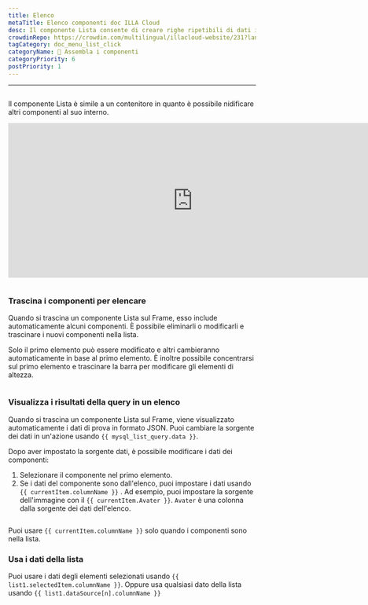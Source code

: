 ```yaml
---
title: Elenco
metaTitle: Elenco componenti doc ILLA Cloud
desc: Il componente Lista consente di creare righe ripetibili di dati il cui aspetto e la cui sensazione sono definiti da te.
crowdinRepo: https://crowdin.com/multilingual/illacloud-website/231?languages=it&filter=basic&value=0
tagCategory: doc_menu_list_click
categoryName: 🧬 Assembla i componenti
categoryPriority: 6
postPriority: 1
---
```


* * *

## <h2 hidden>Elenco</h2>

Il componente Lista è simile a un contenitore in quanto è possibile nidificare altri componenti al suo interno.

<iframe width="750" height="315" src="https://www.youtube.com/embed/5rtzkJxEe5o" title="How to use List Component in ILLA Cloud? ILLA Tutorial." frameborder="0" allow="accelerometro; autoplay; clipboard-write; encrypted-media; giroscopio; picture-in-picture; web-share" allowfullscreen></iframe>

<img
  src='https://cdn.illacloud.com/official-website/img/docs/assemble/list.png'
  alt=""
/>

### Trascina i componenti per elencare

Quando si trascina un componente Lista sul Frame, esso include automaticamente alcuni componenti. È possibile eliminarli o modificarli e trascinare i nuovi componenti nella lista. 

Solo il primo elemento può essere modificato e altri cambieranno automaticamente in base al primo elemento. È inoltre possibile concentrarsi sul primo elemento e trascinare la barra per modificare gli elementi di altezza.

<img
  src='https://cdn.illacloud.com/official-website/img/docs/assemble/list1.png'
  alt=""
/>

### Visualizza i risultati della query in un elenco

Quando si trascina un componente Lista sul Frame, viene visualizzato automaticamente i dati di prova in formato JSON. Puoi cambiare la sorgente dei dati in un'azione usando `{{ mysql_list_query.data }}`. 

Dopo aver impostato la sorgente dati, è possibile modificare i dati dei componenti:

1.  Selezionare il componente nel primo elemento. 
2.  Se i dati del componente sono dall'elenco, puoi impostare i dati usando `{{ currentItem.columnName }}` . Ad esempio, puoi impostare la sorgente dell'immagine con il `{{ currentItem.Avater }}`. `Avater` è una colonna dalla sorgente dei dati dell'elenco.

<img
  src='https://cdn.illacloud.com/official-website/img/docs/assemble/list2.png'
  alt=""
/>

Puoi usare `{{ currentItem.columnName }}` solo quando i componenti sono nella lista. 

### Usa i dati della lista

Puoi usare i dati degli elementi selezionati usando `{{ list1.selectedItem.columnName }}`. Oppure usa qualsiasi dato della lista usando `{{ list1.dataSource[n].columnName }}`

<img
  src='https://cdn.illacloud.com/official-website/img/docs/assemble/list3.png'
  alt=""
/>
